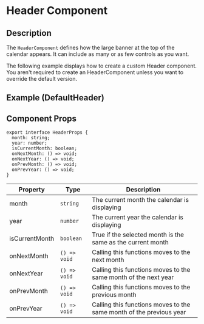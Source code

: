 
# Header Component

## Description

The `HeaderComponent` defines how the large banner at the top of the calendar appears. It can include as many or
as few controls as you want.

<Callout type="info">
  The following example displays how to create a custom Header component. You
  aren't required to create an HeaderComponent unless you want to override the
  default version.
</Callout>

## Example (DefaultHeader)

<HeaderComponentLiveExample />

## Component Props

```tsx
export interface HeaderProps {
  month: string;
  year: number;
  isCurrentMonth: boolean;
  onNextMonth: () => void;
  onNextYear: () => void;
  onPrevMonth: () => void;
  onPrevYear: () => void;
}
```

| Property       | Type         | Description                                                         |
| -------------- | ------------ | ------------------------------------------------------------------- |
| month          | `string`     | The current month the calendar is displaying                        |
| year           | `number`     | The current year the calendar is displaying                         |
| isCurrentMonth | `boolean`    | True if the selected month is the same as the current month         |
| onNextMonth    | `() => void` | Calling this functions moves to the next month                      |
| onNextYear     | `() => void` | Calling this functions moves to the same month of the next year     |
| onPrevMonth    | `() => void` | Calling this functions moves to the previous month                  |
| onPrevYear     | `() => void` | Calling this functions moves to the same month of the previous year |
